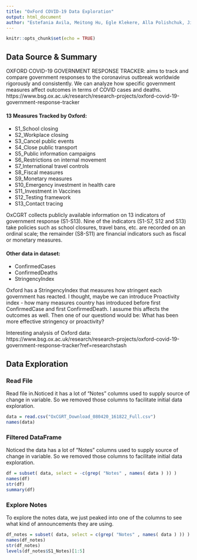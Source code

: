 ```yaml
---
title: "OxFord COVID-19 Data Exploration"
output: html_document
author: "Estefania Avila, Meitong Hu, Egle Klekere, Alla Polishchuk, Jingjing Zhang"
---
```


```r
knitr::opts_chunk$set(echo = TRUE)
```

## Data Source & Summary

OXFORD COVID-19 GOVERNMENT RESPONSE TRACKER: aims to track and compare government responses to the coronavirus outbreak worldwide rigorously and consistently. We can analyze how specific government measures affect outcomes in terms of COVID cases and deaths.
https://www.bsg.ox.ac.uk/research/research-projects/oxford-covid-19-government-response-tracker

#### 13 Measures Tracked by Oxford:

* S1_School closing
* S2_Workplace closing
* S3_Cancel public events
* S4_Close public transport
* S5_Public information campaigns
* S6_Restrictions on internal movement
* S7_International travel controls
* S8_Fiscal measures
* S9_Monetary measures
* S10_Emergency investment in health care
* S11_Investment in Vaccines
* S12_Testing framework
* S13_Contact tracing

OxCGRT collects publicly available information on 13 indicators of government response (S1-S13). Nine of the indicators (S1-S7, S12 and S13) take policies such as school closures, travel bans, etc. are recorded on an ordinal scale; the remainder (S8-S11) are financial indicators such as fiscal or monetary measures.

#### Other data in dataset:

* ConfirmedCases
* ConfirmedDeaths
* StringencyIndex

Oxford has a StringencyIndex that measures how stringent each government has reacted. I thought, maybe we can introduce Proactivity index - how many measures country has introduced before first ConfirmedCase and first ConfirmedDeath. I assume this affects the outcomes as well. Then one of our questiond would be: What has been more effective stringency or proactivity?

Interesting analysis of Oxford data:
https://www.bsg.ox.ac.uk/research/research-projects/oxford-covid-19-government-response-tracker?ref=researchstash

## Data Exploration
### Read File
Read file in.Noticed it has a lot of "Notes" columns used to supply source of change in variable. So we removed those columns to facilitate initial data exploration.

```r
data = read.csv("OxCGRT_Download_080420_161822_Full.csv")
names(data)
```

### Filtered DataFrame
Noticed the data has a lot of "Notes" columns used to supply source of change in variable. So we removed those columns to facilitate initial data exploration.

```r
df = subset( data, select = -c(grep( "Notes" , names( data ) )) )
names(df)
str(df)
summary(df)

```

### Explore Notes
To explore the notes data, we just peaked into one of the columns to see what kind of announcements they are using.
```r
df_notes = subset( data, select = c(grep( "Notes" , names( data ) )) )
names(df_notes)
str(df_notes)
levels(df_notes$S1_Notes)[1:5]
```

